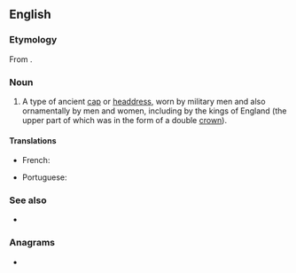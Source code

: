 ==English==

===Etymology===
From {{etyl|fro|en}} {{m|fro|bicoquet}}.

===Noun===
{{en-noun}}

# {{lb|en|now|only|_|historical}} A type of ancient [[cap]] or [[headdress]], worn by military men and also ornamentally by men and women, including by the kings of England (the upper part of which was in the form of a double [[crown]]).

====Translations====
{{trans-top|type of ancient cap or headdress}}
* French: {{t+|fr|bicoquet|m}}
{{trans-mid}}
* Portuguese: {{t+|pt|abacote|m}}
{{trans-bottom}}

===See also===
* {{l|en|abacot}}

===Anagrams===
* {{anagrams|en|bockety}}